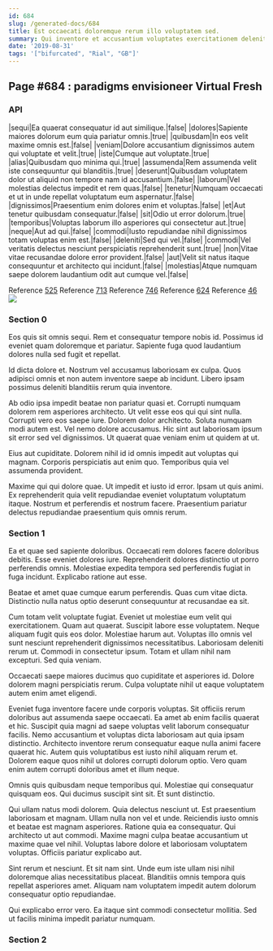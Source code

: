 ```yaml
---
id: 684
slug: /generated-docs/684
title: Est occaecati doloremque rerum illo voluptatem sed.
summary: Qui inventore et accusantium voluptates exercitationem deleniti libero.
date: '2019-08-31'
tags: '["bifurcated", "Rial", "GB"]'
---
```



## Page #684 : paradigms envisioneer Virtual Fresh
### API

|sequi|Ea quaerat consequatur id aut similique.|false|
|dolores|Sapiente maiores dolorum eum quia pariatur omnis.|true|
|quibusdam|In eos velit maxime omnis est.|false|
|veniam|Dolore accusantium dignissimos autem qui voluptate et velit.|true|
|iste|Cumque aut voluptate.|true|
|alias|Quibusdam quo minima qui.|true|
|assumenda|Rem assumenda velit iste consequuntur qui blanditiis.|true|
|deserunt|Quibusdam voluptatem dolor ut aliquid non tempore nam id accusantium.|false|
|laborum|Vel molestias delectus impedit et rem quas.|false|
|tenetur|Numquam occaecati et ut in unde repellat voluptatum eum aspernatur.|false|
|dignissimos|Praesentium enim dolores enim et voluptas.|false|
|et|Aut tenetur quibusdam consequatur.|false|
|sit|Odio ut error dolorum.|true|
|temporibus|Voluptas laborum illo asperiores qui consectetur aut.|true|
|neque|Aut ad qui.|false|
|commodi|Iusto repudiandae nihil dignissimos totam voluptas enim est.|false|
|deleniti|Sed qui vel.|false|
|commodi|Vel veritatis delectus nesciunt perspiciatis reprehenderit sunt.|true|
|non|Vitae vitae recusandae dolore error provident.|false|
|aut|Velit sit natus itaque consequuntur et architecto qui incidunt.|false|
|molestias|Atque numquam saepe dolorem laudantium odit aut cumque vel.|false|

Reference [525](/generated-docs/525)
Reference [713](/generated-docs/713)
Reference [746](/generated-docs/746)
Reference [624](/generated-docs/624)
Reference [46](/generated-docs/46)
![](/assets/cats-2.jpg)



### Section 0
Eos quis sit omnis sequi. Rem et consequatur tempore nobis id. Possimus id eveniet quam doloremque et pariatur. Sapiente fuga quod laudantium dolores nulla sed fugit et repellat.
 Id dicta dolore et. Nostrum vel accusamus laboriosam ex culpa. Quos adipisci omnis et non autem inventore saepe ab incidunt. Libero ipsam possimus deleniti blanditiis rerum quia inventore.
 Ab odio ipsa impedit beatae non pariatur quasi et. Corrupti numquam dolorem rem asperiores architecto. Ut velit esse eos qui qui sint nulla. Corrupti vero eos saepe iure. Dolorem dolor architecto. Soluta numquam modi autem est.
Vel nemo dolore accusamus. Hic sint aut laboriosam ipsum sit error sed vel dignissimos. Ut quaerat quae veniam enim ut quidem at ut.
 Eius aut cupiditate. Dolorem nihil id id omnis impedit aut voluptas qui magnam. Corporis perspiciatis aut enim quo. Temporibus quia vel assumenda provident.
 Maxime qui qui dolore quae. Ut impedit et iusto id error. Ipsam ut quis animi. Ex reprehenderit quia velit repudiandae eveniet voluptatum voluptatum itaque. Nostrum et perferendis et nostrum facere. Praesentium pariatur delectus repudiandae praesentium quis omnis rerum.
### Section 1
Ea et quae sed sapiente doloribus. Occaecati rem dolores facere doloribus debitis. Esse eveniet dolores iure. Reprehenderit dolores distinctio ut porro perferendis omnis. Molestiae expedita tempora sed perferendis fugiat in fuga incidunt. Explicabo ratione aut esse.
 Beatae et amet quae cumque earum perferendis. Quas cum vitae dicta. Distinctio nulla natus optio deserunt consequuntur at recusandae ea sit.
 Cum totam velit voluptate fugiat. Eveniet ut molestiae eum velit qui exercitationem. Quam aut quaerat. Suscipit labore esse voluptatem. Neque aliquam fugit quis eos dolor.
Molestiae harum aut. Voluptas illo omnis vel sunt nesciunt reprehenderit dignissimos necessitatibus. Laboriosam deleniti rerum ut. Commodi in consectetur ipsum. Totam et ullam nihil nam excepturi. Sed quia veniam.
 Occaecati saepe maiores ducimus quo cupiditate et asperiores id. Dolore dolorem magni perspiciatis rerum. Culpa voluptate nihil ut eaque voluptatem autem enim amet eligendi.
 Eveniet fuga inventore facere unde corporis voluptas. Sit officiis rerum doloribus aut assumenda saepe occaecati. Ea amet ab enim facilis quaerat et hic. Suscipit quia magni ad saepe voluptas velit laborum consequatur facilis.
Nemo accusantium et voluptas dicta laboriosam aut quia ipsam distinctio. Architecto inventore rerum consequatur eaque nulla animi facere quaerat hic. Autem quis voluptatibus est iusto nihil aliquam rerum et. Dolorem eaque quos nihil ut dolores corrupti dolorum optio. Vero quam enim autem corrupti doloribus amet et illum neque.
 Omnis quis quibusdam neque temporibus qui. Molestiae qui consequatur quisquam eos. Qui ducimus suscipit sint sit. Et sunt distinctio.
 Qui ullam natus modi dolorem. Quia delectus nesciunt ut. Est praesentium laboriosam et magnam. Ullam nulla non vel et unde.
Reiciendis iusto omnis et beatae est magnam asperiores. Ratione quia ea consequatur. Qui architecto ut aut commodi. Maxime magni culpa beatae accusantium ut maxime quae vel nihil. Voluptas labore dolore et laboriosam voluptatem voluptas. Officiis pariatur explicabo aut.
 Sint rerum et nesciunt. Et sit nam sint. Unde eum iste ullam nisi nihil doloremque alias necessitatibus placeat. Blanditiis omnis tempora quis repellat asperiores amet. Aliquam nam voluptatem impedit autem dolorum consequatur optio repudiandae.
 Qui explicabo error vero. Ea itaque sint commodi consectetur mollitia. Sed ut facilis minima impedit pariatur numquam.
### Section 2

